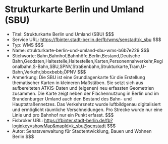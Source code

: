 # Strukturkarte Berlin und Umland (SBU)
- Titel: Strukturkarte Berlin und Umland (SBU) $$$
- Service URL: https://fbinter.stadt-berlin.de/fb/wms/senstadt/k_sbu $$$
- Typ: WMS $$$
- Name: strukturkarte-berlin-und-umland-sbu-wms-b6b7e229 $$$
- Stichworte: Bahn,Bahnhof,Bahnhöfe,Berlin,Bestand,Deutsche Bahn,Geodaten,Haltestelle,Haltestellen,Karten,Personennahverkehr,Regionalbahn,S-Bahn,SBU,SPNV,Straßenbahn,Strukturkarte,Tram,U-Bahn,Verkehr,bboxbebb,ÖPNV $$$
- Anmerkung: Die SBU ist eine Grundlagenkarte für die Erstellung thematischer Karten in kleineren Maßstäben. Sie setzt sich aus aufbereiteten ATKIS-Daten und (eigenen) neu erfassten Geometrien zusammen. Die Karte zeigt neben der Flächennutzung in Berlin und im Brandenburger Umland auch den Bestand des Bahn- und Hauptstraßennetzes. Das Verkehrsnetz wurde luftbildgenau digitalisiert und ermöglicht räumliche Verschneidungen. Pro Strecke wurde nur eine Linie und pro Bahnhof nur ein Punkt erfasst. $$$
- Fisbroker URL: https://fbinter.stadt-berlin.de/fb?loginkey=showMap&mapId=k_sbu@senstadt $$$
- Autor: Senatsverwaltung für Stadtentwicklung, Bauen und Wohnen Berlin $$$
